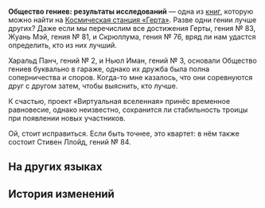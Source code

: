 {{Книга Инфобокс
|id           = 282
|Название     = Общество гениев: результаты исследований
|Изображение  = Item Journal Page.png
|Мир          = Космическая станция «Герта»
|Томов        = 1
|Автор        = <!--нужно добавить-->
|Описание     = Рукопись, оставленная автором, который предпочёл остаться анонимным. Её цель - дать оценку достижений различных членов Общества гениев (выводы отсутствуют).
|Том1         = {{tx}}
|Источник1    = {{tx|Отсутствует источник}}
|Персонажи    = 
|Фракции      = 
}}
'''Общество гениев: результаты исследований''' — одна из [[Книги|книг]], которую можно найти на [[Космическая станция «Герта»]].
<!--
==Получение==
<gallery>
Книга НАЗВАНИЕ.png|НАЗВАНИЕ
Локация НАЗВАНИЕ.png|Расположение на карте. Ближайший пространственный якорь «[[НАЗВАНИЕ]]»
</gallery>
-->
Разве одни гении лучше других? Даже если мы перечислим все достижения Герты, гения №&nbsp;83, Жуань Мэй, гения №&nbsp;81, и Скрюллума, гения №&nbsp;76, вряд ли нам удастся определить, кто из них лучший.

Харальд Панч, гений №&nbsp;2, и Ньюл Иман, гений №&nbsp;3, основали Общество гениев буквально в гараже, однако их дружба была полна соперничества и споров. Когда-то мне казалось, что они соревнуются друг с другом затем, чтобы выяснить, кто лучше.

К счастью, проект «Виртуальная вселенная» принёс временное равновесие, однако неизвестно, сохранится ли стабильность троицы при появлении новых участников.

Ой, стоит исправиться. Если быть точнее, это квартет: в нём также состоит Стивен Ллойд, гений №&nbsp;84.

==На других языках==
{{На других языках
|en   = Genius Society: Research Results
|zhs  = 天才俱乐部：科研成果考
|zht  = 天才俱樂部：研究成果考
|ja   = 天才クラブ：研究成果考察
|ko   = 지니어스 클럽: 연구 성과 평가
|es   = Círculo de Genios: resultados de investigación
|fr   = Évaluation des accomplissements de la Société des génies
|ru   = Общество гениев: результаты исследований
|th   = สมาคมอัจฉริยะ: การตรวจสอบผลการวิจัย
|vi   = Câu Lạc Bộ Thiên Tài: Thi Đua Thành Quả Nghiên Cứu
|de   = Bewertung von Forschungsergebnissen der Geniusgesellschaft
|id   = Genius Society: Evaluasi Hasil Penelitian
|pt   = Sociedade de Gênios: Resultados da Pesquisa
}}

==История изменений==
{{История изменений|2.7}}